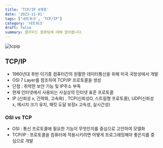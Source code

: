 ```yaml
---
title: 'TCP/IP 4계층'
date: '2023-11-01'
tags: ['네트워크', 'TCP/IP']
category: '네트워크'
draft: false
summary: 클라우드 컴퓨팅에 대해 알아봅니다.
---
```

<Image alt="tcpip" src="/static/images/tcp_ip_layer.png" width={800} height={400} />
    
## TCP/IP

- 1960년대 후반 이기종 컴퓨터간의 원활한 데이터통신을 위해 미국 국방성에서 개발
- OSI 7 Layer를 참조하여 TCP/IP 프로토콜을 생성
- 단점 : 취약한 보안 기능 및 IP주소 부족
- 현재 인터넷에서 사용되는 사실상의 인터넷 표준 프로토콜
- IP (신뢰성 x, 간략화, 고속화) , TCP(신뢰성O, 스트림형 프로토콜), UDP(신뢰성 x, 메시지 크기 유지, 패킷 도달 보장x 고속성, 실시간성)

### OSI vs TCP

- OSI : 통신 프로토콜에 필요한 기능이 무엇인지를 중심으로 고안하여 모델화
- TCP/IP : 프로토콜을 컴퓨터에 적용시키려면 어떻게 프로그래밍해야 좋은지를 중심으로 개발
